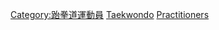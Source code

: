 {{Commons category|Olympic taekwondo practitioners}}
[[Category:跆拳道運動員|Category:跆拳道運動員]]
[[Category:夏季奧運各項目運動員|Taekwondo]]
[[Category:奧林匹克運動會跆拳道比賽|Practitioners]]